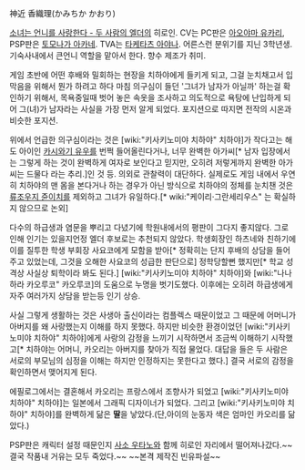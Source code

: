 神近 香織理(かみちか かおり)

[[소녀는 언니를 사랑한다 - 두 사람의 엘더]]의 히로인. CV는  PC판은 [[아오야마 유카리]], PSP판은 [[토모나가 아카네]]. TVA는 [[타케타츠 아야나]].
어른스런 분위기를 지닌 3학년생. 기숙사내에서 큰언니 역할을 맡아서 한다. 향수 제조가 취미.

게임 초반에 어떤 후배와 밀회하는 현장을 치하야에게 들키게 되고, 그걸 눈치채고서 입막음을 위해서 뭔가 하려고 하다 마침 의구심이 들던 '그녀가 남자가 아닐까' 하는걸 확인하기 위해서, 목욕중일때 벗어 놓은 속옷을 조사하고 의도적으로 욕탕에 난입하게 되어 그(녀)가 남자라는 사실을 가장 먼저 알게 되었다. 포지션으로 따지면 전작의 시온과 비슷한 포지션. 

위에서 언급한 의구심이라는 것은 [wiki:"키사키노미야 치하야" 치하야]가 작다고는 해도 아이인 [[카시와기 유우]]를 번쩍 들어올린다거나, 너무 완벽한 아가씨[* 남자 입장에서는 그렇게 하는 것이 완벽하게 여자로 보인다고 믿지만, 오히려 저렇게까지 완벽한 아가씨는 드물다 라는 추리.]인 것 등. 의외로 관찰력이 대단하다. 실제로도 게임 내에서 우연히 치하야의 맨 몸을 본다거나 하는 경우가 아닌 방식으로 치하야의 정체를 눈치챈 것은 [[류조우지 쥰이치]]를 제외하고 그녀가 유일하다.[* wiki:"케이리·그란세리우스" 는 확실하지 않으므로 논외]

다수의 하급생과 염문을 뿌리고 다녔기에 학원내에서의 평판이 그다지 좋지않다. 그로 인해 인기는 있을지언정 엘더 후보로는 추천되지 않았다. 학생회장인 하츠네와 친하기에 이를 질투한 학생 부회장 사요코에게 모함을 받아[* 정확히는 단지 후배의 상담을 들어주고 있었는데, 그것을 오해한 사요코의 성급한 판단으로] 정학당할뻔 했지만[* 학교 성격상 사실상 퇴학이라 봐도 된다.] [wiki:"키사키노미야 치하야" 치하야]와 [wiki:"나나하라 카오루코" 카오루코]의 도움으로 누명을 벗기도했다. 이후에는 오히려 하급생에게 자주 여러가지 상담을 받는등 인기 상승.

사실 그렇게 생활하는 것은 사생아 출신이라는 컴플렉스 때문이었고 그 때문에 어머니가 아버지를 왜 사랑했는지 이해를 하지 못했다. 하지만 비슷한 환경이었던 [wiki:"키사키노미야 치하야" 치하야]에게 사랑의 감정을 느끼기 시작하면서 조금씩 이해하기 시작했고[* 치하야는 어머니, 카오리는 아버지를 찾아가 직접 물었다. 대답을 들은 두 사람은 서로의 부모님의 심정을 이해는 하지만 인정하지는 못한다고 했다.] 결국 서로의 감정을 확인하면서 맺어지게 된다.

에필로그에서는 결혼해서 카오리는 프랑스에서 조향사가 되었고 [wiki:"키사키노미야 치하야" 치하야]는 일본에서 그래픽 디자이너가 되었다. 그리고 [wiki:"키사키노미야 치하야" 치하야]를 완벽하게 닮은 '''딸'''을 낳았다.(단,아이의 눈동자 색은 엄마인 카오리를 닮았다.)


PSP판은 캐릭터 설정 때문인지 [[사소 우타노]]와 함께 히로인 자리에서 떨어져나갔다.~~결국 작품내 거유는 모두 죽었다.~~
~~본격 제작진 빈유파설~~
